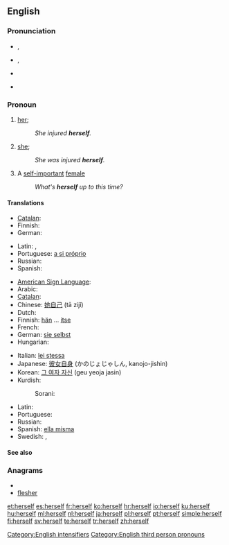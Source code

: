 ==English==

{{rank|passed|true|friend|293|herself|year|dear|high}}

===Pronunciation===
* {{a|RP}} {{IPA|/hɜːˈsɛlf/}}, {{SAMPA|/h3:"sElf/}}
* {{a|GenAm}} {{IPA|/hɝˈsɛlf/}}, {{SAMPA|/h3`s"Elf/}}
* {{audio|en-us-herself.ogg|Audio (US)}}
*: {{rhymes|ɛlf}}
* {{hyphenation|her|self}}

===Pronoun===
{{en-pron|desc=the third person singular, feminine, personal pronoun|the reflexive form of|she|masculine|himself|neuter|itself|gender-irrelevant|xyrself|plural|themselves}}

# {{reflexive}} [[her]]; {{non-gloss definition|the female object of a verb or preposition that also appears as the subject}}
#: ''She injured '''herself'''.''
# {{context|emphatic}} [[she]]; {{non-gloss definition|an intensive repetition of the female subject, often used to indicate the exclusiveness of that person as the only satisfier of the predicate}}
#: ''She was injured '''herself'''.''
# {{slang}} A [[self-important]] [[female]]
#: ''What's '''herself''' up to this time?''

====Translations====
{{trans-top|(reflexive object) her}}
* [[Catalan]]: {{t-|ca|es}}
* Finnish: {{t-|fi|itsensä}}
* German: {{t+|de|sich}}
{{trans-mid}}
* Latin: {{t|la|ipse}}, {{t|la|ipsa}}
* Portuguese: [[a si próprio]]
* Russian: {{t+|ru|себя|tr=sebjá}}
* Spanish: {{t+|es|se}}
{{trans-bottom}}

{{trans-top|(as intensifier) she}}
* [[American Sign Language]]: {{tø|ase|A@Chesthigh SmallFrontandback|xs=American Sign Language}}
* Arabic: {{Arab|[[نفسها]]}} {{IPAchar|(nafsúha)}}
* [[Catalan]]: {{t-|ca|mateix|alt=mateixa}}
* Chinese: [[她自己]] (tā zìjǐ)
* Dutch: {{t+|nl|zijzelf}}
* Finnish: [[hän]] ... [[itse]]
* French: {{t+|fr|elle-même}}
* German: [[sie selbst]]
* Hungarian: {{t+|hu|maga}}
{{trans-mid}}
* Italian: [[lei stessa]]
* Japanese: [[彼女自身]] (かのじょじゃしん, kanojo-jishin)
* Korean: [[그 여자 자신]] (geu yeoja jasin)
* Kurdish:
*: Sorani: {{t|ku|خۆی|tr=xoi|sc=ku-Arab}}
* Latin: {{t|la|ipsa}}
* Portuguese: {{t+|pt|ela mesma}}
* Russian: {{t-|ru|сама|tr=samá}}
* Spanish: [[ella misma]]
* Swedish: {{t+|sv|sig}}, {{t-|sv|sig själv}}
{{trans-bottom}}
====See also====
{{English personal pronouns}}

===Anagrams===
* {{alphagram|eefhlrs}}
* [[flesher#English|flesher]]

[[Category:English intensifiers]]
[[Category:English third person pronouns]]

[[et:herself]]
[[es:herself]]
[[fr:herself]]
[[ko:herself]]
[[hr:herself]]
[[io:herself]]
[[ku:herself]]
[[hu:herself]]
[[ml:herself]]
[[nl:herself]]
[[ja:herself]]
[[pl:herself]]
[[pt:herself]]
[[simple:herself]]
[[fi:herself]]
[[sv:herself]]
[[te:herself]]
[[tr:herself]]
[[zh:herself]]